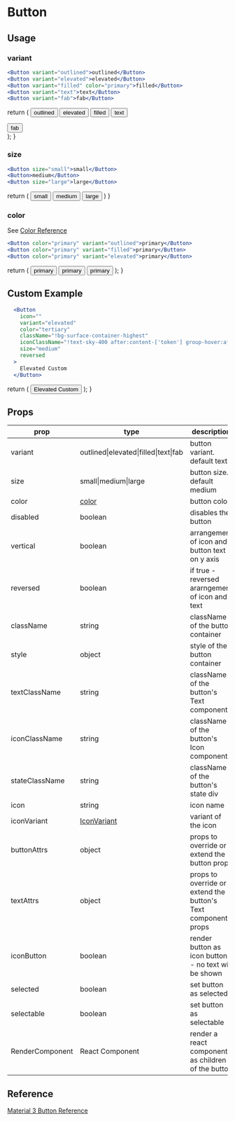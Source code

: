 # Button

## Usage

### variant


```jsx
<Button variant="outlined">outlined</Button>
<Button variant="elevated">elevated</Button>
<Button variant="filled" color="primary">filled</Button>
<Button variant="text">text</Button>
<Button variant="fab">fab</Button>
```

  return (
    <List>
      <Button variant="outlined">outlined</Button>
      <Button variant="elevated">elevated</Button>
      <Button variant="filled" color="primary">filled</Button>
      <Button variant="text">text</Button>
      <div className='relative top-[50px] left-[64px]'>
        <Button variant="fab" color="primary">fab</Button>
      </div>
    </List>
  );
}

<ButtonVariantExample />

### size

```jsx
<Button size="small">small</Button>
<Button>medium</Button>
<Button size="large">large</Button>
```

  return (
    <List>
      <Button size="small" variant="elevated">small</Button>
      <Button variant="elevated">medium</Button>
      <Button size="large" variant="elevated">large</Button>
    </List>
  )
}

<ButtonSize />

### color

See [Color Reference](/docs/theming/colors)

```jsx
<Button color="primary" variant="outlined">primary</Button>
<Button color="primary" variant="filled">primary</Button>
<Button color="primary" variant="elevated">primary</Button>
```

  return (
    <List>
      <Button color="primary" variant="outlined">primary</Button>
      <Button color="primary" variant="filled">primary</Button>
      <Button color="primary" variant="elevated">primary</Button>
    </List>
  );
}

<ButtonColor/>

## Custom Example


```jsx
  <Button
    icon=""
    variant="elevated"
    color="tertiary"
    className="!bg-surface-container-highest"
    iconClassName="!text-sky-400 after:content-['token'] group-hover:after:!content-['fullscreen\_exit'] group-hover:!text-orange-400 group-hover:rotate-45 !text-4xl group-active:scale-75 group-active:!text-blue-700"
    size="medium"
    reversed
  >
    Elevated Custom
  </Button>
```
  return (
    <Button
      icon=""
      variant="elevated"
      color="tertiary"
      className="!bg-surface-container-highest"
      iconClassName="!text-sky-400 after:content-['token'] group-hover:after:!content-['fullscreen\_exit'] group-hover:!text-orange-400 group-hover:rotate-45 !text-4xl group-active:scale-75 group-active:!text-blue-700"
      size="medium"
      reversed
    >
      Elevated Custom
    </Button>
  );
}

<ButtonExample />

## Props
|prop|type|description|
|----|----|-----------|
|variant|outlined\|elevated\|filled\|text\|fab|button variant. default text|
|size|small\|medium\|large| button size. default medium
|color| [color](#color)|button color|
|disabled|boolean|disables the button|
|vertical|boolean|arrangement of icon and button text on y axis|
|reversed|boolean|if true - reversed ararngement of icon and text|
|className|string|className of the button container|
|style|object|style of the button container|
|textClassName|string|className of the button's Text component|
|iconClassName|string|className of the button's Icon component|
|stateClassName|string|className of the button's state div|
|icon|string|icon name|
|iconVariant|[IconVariant](#icon-variant)|variant of the icon|
|buttonAttrs|object|props to override or extend the button props|
|textAttrs|object|props to override or extend the button's Text component props|
|iconButton|boolean|render button as icon button - no text will be shown|
|selected|boolean|set button as selected|
|selectable|boolean|set button as selectable|
|RenderComponent|React Component|render a react component as children of the button|

## Reference

[Material 3 Button Reference](https://m3.material.io/components/all-buttons)